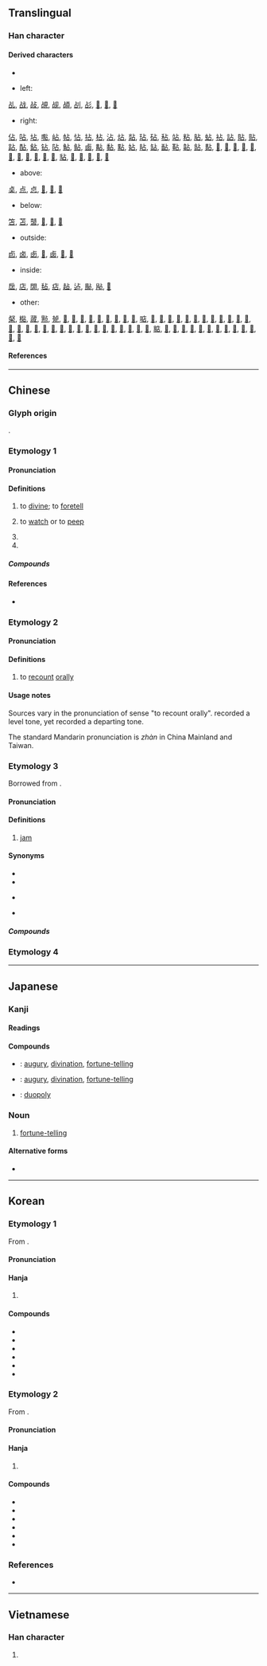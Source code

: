 {{also|佔}}
{{character info}}
==Translingual==
{{stroke order|type=animate}}

===Han character===
{{Han char|rn=25|rad=卜|as=03|sn=5|four=21600|canj=YR|ids=⿱[[卜|⺊]][[口]]}}

====Derived characters====
* {{l|mul|[[點]]([[点]], [[奌]]), [[店]], [[佔]], [[𢓕]], [[沾]], [[笘]], [[苫]], [[坫]], [[战]], [[粘]], [[砧]], [[拈]], [[毡]], [[鉆]]([[钻]]), [[玷]], [[貼]]([[贴]]), [[黏]], [[阽]], [[帖]], [[扂]], [[颭]]([[飐]]), [[鮎]]([[鲇]]), [[𡱇]], [[痁]], [[𨱬]], [[㚲]], [[趈]], [[迠]], [[炶]], [[煔]], [[枮]]}}

* left:
[[乩]], [[战]], [[敁]], [[覘]], [[觇]], [[頕]], [[㓠]], [[㣌]], [[𡖡]], [[𢧗]], [[𤿝]]

* right:
[[佔]], [[呫]], [[坫]], [[嚸]], [[岾]], [[帖]], [[怗]], [[拈]], [[枮]], [[沾]], [[炶]], [[煔]], [[玷]], [[砧]], [[秥]], [[站]], [[粘]], [[胋]], [[蛅]], [[袩]], [[詀]], [[貼]], [[贴]], [[跕]], [[酟]], [[鉆]], [[钻]], [[阽]], [[鮎]], [[鲇]], [[鹵]], [[黇]], [[黏]], [[點]], [[㚲]], [[䀡]], [[䍄]], [[䩇]], [[䩞]], [[䪓]], [[䬯]], [[䴴]], [[𠕟]], [[𠸞]], [[𡖞]], [[𡖵]], [[𢓕]], [[𣩚]], [[𤘇]], [[𤝓]], [[𥿕]], [[𦕒]], [[𧮪]], [[𧲸]], [[𨱬]], [[𪉜]], [[𪎋]], [[𪕐]], [[𪖚]]

* above:
[[奌]], [[点]], [[㤐]], [[𠛤]], [[𠧳]], [[𠧹]]

* below:
[[笘]], [[苫]], [[䵿]], [[𦒻]], [[𦒾]], [[𩬑]]

* outside:
[[卣]], [[卤]], [[卥]], [[𠧚]], [[𠧧]], [[𠧪]], [[𠧸]]

* inside:
[[扂]], [[店]], [[䦓]], [[毡]], [[痁]], [[趈]], [[迠]], [[颭]], [[飐]], [[𡱇]]

* other:
[[梷]], [[檆]], [[蒧]], [[㸃]], [[㼭]], [[𠖣]], [[𠚝]], [[𠧱]], [[𠧴]], [[𠧵]], [[𠧷]], [[𠧺]], [[𠧾]], [[𠵑]], [[𠶧]], [[𡅴]], [[𡅾]], [[𡌐]], [[𡌽]], [[𡙏]], [[𢒦]], [[𢜋]], [[𢨟]], [[𢮸]], [[𢰷]], [[𣈔]], [[𣈘]], [[𣎀]], [[𣗴]], [[𣷀]], [[𣸾]], [[𣿤]], [[𤉽]], [[𤋒]], [[𤋧]], [[𤑰]], [[𤭥]], [[𥇞]], [[𥭔]], [[𥮒]], [[𥮠]], [[𥯎]], [[𥱱]], [[𥷠]], [[𥺦]], [[𦁦]], [[𦝿]], [[𦷙]], [[𧆗]], [[𧍈]], [[𧨼]], [[𨃊]], [[𩃅]], [[𩄷]], [[𩌓]], [[𩲦]], [[𩳨]], [[𪐇]]

====References====
{{Han ref|kx=0157.300|dkj=02780|dj=0361.190|hdz=10092.050|uh=5360}}

----

==Chinese==
{{zh-forms}}

===Glyph origin===
{{Han etym}}
{{Han compound|卜|口|ls=ic}}.

===Etymology 1===

====Pronunciation====
{{zh-pron
|m=zhān
|c=zim1
|mn=chiam
|mc=1
|oc=y,1
|cat=v
}}

====Definitions====
{{zh-hanzi}}

# to [[divine]]; to [[foretell]]
# {{lb|zh|obsolete}} to [[watch]] or to [[peep]]
# {{n-g|Variant pronunciation of sense "to recount orally" below}}
# {{surname|zh|nodot=1}}

=====Compounds=====
{{attention|zh|get rid of those that mean "occupy"}}

{{zh-der|占上游|占頭籌|占驗|占斷|占上風|占拜|占為己有|占鰲頭|占地步|占花魁|占星|占親|占人|占夢|影占|占地盤|占風使帆|占星術|侵占罪|占課|占身|占鳳|占上|占強|占地|口占|占用|寡占|占場兒|占領|占有|占射|占卦|占卜|包占|吉占|占據|占房|占有權|侵占|占候|強占|獨占鼇頭|獨占|拜占庭|早占勿藥|稍占上風|獨占花魁|獨占鰲頭|獨占資本|搶占|標占|攻占|進占|竊占|鼇頭獨占|鵲巢鳩占|鳳占|鳩占鵲巢|鰲頭獨占|陰占|聯合獨占|霸占|竊占罪|占筮}}

====References====
* {{R:yue:mfccd}}

===Etymology 2===

====Pronunciation====
{{zh-pron
|m=zhàn
|c=zim3
|mn=chiàm
|mc=2
|oc=n,2
|cat=v
}}

====Definitions====
{{zh-hanzi}}

# to [[recount]] [[orally]]

====Usage notes====
Sources vary in the pronunciation of sense "to recount orally". ''{{w|Zhengzitong}}'' recorded a level tone, yet ''{{w|Zihui}}'' recorded a departing tone.

The standard Mandarin pronunciation is ''zhàn'' in China Mainland and Taiwan.

===Etymology 3===
Borrowed from {{bor|zh|en|jam}}.

====Pronunciation====
{{zh-pron
|c=zim1,zem1
|cat=n
}}

====Definitions====
{{zh-hanzi}}

# {{lb|zh|Cantonese}} [[jam]] {{gloss|type of fruit preserve}}

====Synonyms====
* {{zh-l|果醬}}
* {{zh-l|果子醬}}
* {{q|Cantonese}} {{zh-l|果占}}
* {{q|Min Nan}} {{zh-l|苒}}

=====Compounds=====
{{zh-der|果占}}

===Etymology 4===
{{zh-see|佔}}

{{zh-cat|Beginning}}

----

==Japanese==

===Kanji===
{{ja-kanji|grade=c|rs=卜03}}

====Readings====
{{ja-readings
|goon=せん<せん<せむ
|kanon=せん<せん<せむ
|kun=し-める, うらな-う<うらな-ふ, うら-
}}

====Compounds====
{{der-top|Compounds}}
* {{ja-r|占%卜|せん%ぼく}}: [[augury]], [[divination]], [[fortune-telling]]
* {{ja-r|卜%占|ぼく%せん}}: [[augury]], [[divination]], [[fortune-telling]]
* {{ja-r|複%占|ふく%せん}}: [[duopoly]]
{{der-bottom}}

===Noun===
{{ja-kanjitab|うら|yomi=k}}

{{ja-noun|うら}}

# {{lb|ja|archaic|sort=うら}} [[fortune-telling]]

====Alternative forms====
* {{l|ja|卜}}

----

==Korean==

===Etymology 1===
From {{der|ko|ltc|sort=점|-}} {{ltc-l|占|id=2}}.

{{collapse|
* {{hanja-dongguk|졈〮|cyém}}
|Historical readings
|bg=#FFFFFF}}

====Pronunciation====
{{ko-hanja-pron|점}}

====Hanja====
{{ko-hanja-search}}
{{ko-hanja|차지하다|차지할|점}}

# {{hanja form of|점|to [[hold]]; to [[occupy]]}}

====Compounds====
{{der-top3|Compounds}}
* {{ko-l|점거|占據}}
* {{ko-l|점득|占得}}
* {{ko-l|점령|占領}}
* {{ko-l|점유|占有}}
* {{ko-l|독점|獨占}}
* {{ko-l|매점|買占}}
{{der-bottom}}

===Etymology 2===
From {{der|ko|ltc|sort=점|-}} {{ltc-l|占|id=1}}.

{{collapse|
* {{hanja-dongguk|졈|cyem}}
* {{hanja-hunmong|졈|cyem|雜語#하22A|hun=졈복〮 졈}}
* {{hanja-sinjeung|졈|cyem|hun=졈과 졈}}
|Historical readings
|bg=#FFFFFF}}

====Pronunciation====
{{ko-hanja-pron|점}}

====Hanja====
{{ko-hanja|점치다|점칠|점}}

# {{hanja form of|점|to [[augur#Verb|augur]]; to [[divine#Verb|divine]]}}

====Compounds====
{{der-top3|Compounds}}
* {{ko-l|점괘|占卦}}
* {{ko-l|점서|占書}}
* {{ko-l|점서|占筮}}
* {{ko-l|점술|占術}}
* {{ko-l|신점|[[divination]]|神占}}
* {{ko-l|점성술|占星術}}
{{der-bottom}}

===References===
* {{R:hanjadoc|982}}

----

==Vietnamese==

===Han character===
{{vi-readings|reading=[[Chiêm]], [[chăm]], [[chàm]], [[chễm]], [[chím]], [[chiếm]], [[giếm]], [[chầm]], [[chằm]], [[chem]], [[coi]], [[xem]]|rs=卜03}}

# {{rfdef|vi|sort=卜03}}